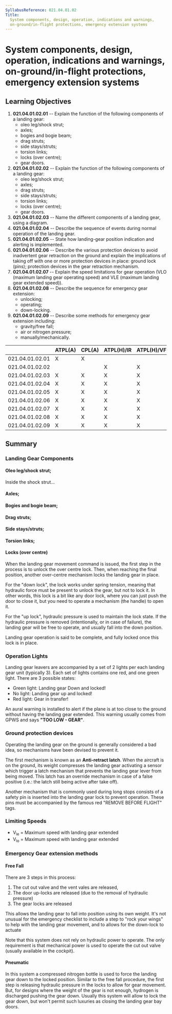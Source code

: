 ```yaml
---
SyllabusReference: 021.04.01.02
Title:
  System components, design, operation, indications and warnings,
  on-ground/in-flight protections, emergency extension systems
---
```


# System components, design, operation, indications and warnings, on-ground/in-flight protections, emergency extension systems

## Learning Objectives

1.  **021.04.01.02.01** -- Explain the function of the following components of a
    landing gear:
    - oleo leg/shock strut;
    - axles;
    - bogies and bogie beam;
    - drag struts;
    - side stays/struts;
    - torsion links;
    - locks (over centre);
    - gear doors.
2.  **021.04.01.02.02** -- Explain the function of the following components of a
    landing gear:
    - oleo leg/shock strut;
    - axles;
    - drag struts;
    - side stays/struts;
    - torsion links;
    - locks (over centre);
    - gear doors.
3.  **021.04.01.02.03** -- Name the different components of a landing gear,
    using a diagram.
4.  **021.04.01.02.04** -- Describe the sequence of events during normal
    operation of the landing gear.
5.  **021.04.01.02.05** -- State how landing-gear position indication and
    alerting is implemented.
6.  **021.04.01.02.06** -- Describe the various protection devices to avoid
    inadvertent gear retraction on the ground and explain the implications of
    taking off with one or more protection devices in place: ground lock (pins);
    protection devices in the gear retraction mechanism.
7.  **021.04.01.02.07** -- Explain the speed limitations for gear operation (VLO
    (maximum landing gear operating speed) and VLE (maximum landing gear
    extended speed)).
8.  **021.04.01.02.08** -- Describe the sequence for emergency gear extension:
    - unlocking;
    - operating;
    - down-locking.
9.  **021.04.01.02.09** -- Describe some methods for emergency gear extension
    including:
    - gravity/free fall;
    - air or nitrogen pressure;
    - manually/mechanically.

|                 | ATPL(A) | CPL(A) | ATPL(H)/IR | ATPL(H)/VFR | CPL(H) | IR  | CBIR(A) |
| --------------- | ------- | ------ | ---------- | ----------- | ------ | --- | ------- |
| 021.04.01.02.01 | X       | X      |            |             |        |     |         |
| 021.04.01.02.02 |         |        | X          | X           | X      |     |         |
| 021.04.01.02.03 | X       | X      | X          | X           | X      |     |         |
| 021.04.01.02.04 | X       | X      | X          | X           | X      |     |         |
| 021.04.01.02.05 | X       | X      | X          | X           | X      |     |         |
| 021.04.01.02.06 | X       | X      | X          | X           | X      |     |         |
| 021.04.01.02.07 | X       | X      | X          | X           | X      |     |         |
| 021.04.01.02.08 | X       | X      | X          | X           | X      |     |         |
| 021.04.01.02.09 | X       | X      | X          | X           | X      |     |         |

## Summary

### Landing Gear Components

#### Oleo leg/shock strut;

Inside the shock strut...

#### Axles;

#### Bogies and bogie beam;

#### Drag struts;

#### Side stays/struts;

#### Torsion links;

#### Locks (over centre)

When the landing gear movement command is issued, the first step in the process
is to unlock the over centre lock. Then, when reaching the final position,
another over-centre mechanism locks the landing gear in place.

For the "down lock", the lock works under spring tension, meaning that hydraulic
force must be present to unlock the gear, but not to lock it. In other words,
this lock is a bit like any door lock, where you can just push the door to close
it, but you need to operate a mechanism (the handle) to open it.

For the "up lock", hydraulic pressure is used to maintain the lock state. If the
hydraulic pressure is removed (intentionally, or in case of failure), the
landing gear will be free to operate, and usually fall into the down position.

Landing gear operation is said to be complete, and fully locked once this lock
is in place.

### Operation Lights

Landing gear leavers are accompanied by a set of 2 lights per each landing gear
unit (typically 3). Each set of lights contains one red, and one green light.
There are 3 possible states:

- Green light: Landing gear Down and locked!
- No light: Landing gear up and locked!
- Red light: Gear in transfer!

An aural warning is installed to alert if the plane is at too close to the
ground without having the landing gear extended. This warning usually comes from
GPWS and says **"TOO LOW - GEAR"**.

### Ground protection devices

Operating the landing gear on the ground is generally considered a bad idea, so
mechanisms have been devised to prevent it.

The first mechanism is known as an **Anti-retract latch**. When the aircraft is
on the ground, its weight compresses the landing gear activating a sensor which
trigger a latch mechanism that prevents the landing gear lever from being moved.
This latch has an override mechanism in case of a false positive (i.e.: the
latch still being active after take off).

Another mechanism that is commonly used during long stops consists of a safety
pin is inserted into the landing gear lock to prevent operation. These pins must
be accompanied by the famous red "REMOVE BEFORE FLIGHT" tags.

### Limiting Speeds

- V<sub>le</sub> = Maximum speed with landing gear extended
- V<sub>lo</sub> = Maximum speed with landing gear extended

### Emergency Gear extension methods

#### Free Fall

There are 3 steps in this process:

1.  The cut out valve and the vent vales are released,
2.  The door up-locks are released (due to the removal of hydraulic pressure)
3.  The gear locks are released

This allows the landing gear to fall into position using its own weight. It's
not unusual for the emergency checklist to include a step to "rock your wings"
to help with the landing gear movement, and to allows for the down-lock to
actuate

Note that this system does not rely on hydraulic power to operate. The only
requirement is that mechanical power is used to operate the cut out valve
(usually available in the cockpit).

#### Pneumatic

In this system a compressed nitrogen bottle is used to force the landing gear
down to the locked position. Similar to the free fall procedure, the first step
is releasing hydraulic pressure in the locks to allow for gear movement. But,
for designs where the weight of the gear is not enough, hydrogen is discharged
pushing the gear down. Usually this system will allow to lock the gear down, but
won't permit such luxuries as closing the landing gear bay doors.
